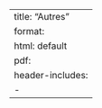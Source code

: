 --- 
title: "Autres"
format: 
  html: default
  pdf:
    header-includes:
      - \usepackage{mathtools} 
--- 
